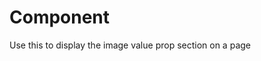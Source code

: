 
<Meta
  title="Components/Organisms/AcfImageValuePropSection"
  component={AcfImageValuePropSection}
/>

# Component

Use this to display the image value prop section on a page

<Canvas>
  <Story name="Component">
    <AcfImageValuePropSection
      heading="Over 100 years of excellence in helping our customers achive their environment compliance monitoring needs"
      items={[
        {
          title: 'Meets all pharmacy and healthcare regulatory requirements',
          copy: 'Meet regulatory requirements and reduce the risk of non-compliance with continuous vaccine monitoring and digital logs.'
        },
        {
          title: 'Meets all pharmacy and healthcare regulatory requirements',
          copy: 'Meet regulatory requirements and reduce the risk of non-compliance with continuous vaccine monitoring and digital logs.'
        },
        {
          title: 'Meets all pharmacy and healthcare regulatory requirements',
          copy: 'Meet regulatory requirements and reduce the risk of non-compliance with continuous vaccine monitoring and digital logs.'
        },
        {
          title: 'Meets all pharmacy and healthcare regulatory requirements',
          copy: 'Meet regulatory requirements and reduce the risk of non-compliance with continuous vaccine monitoring and digital logs.'
        }
      ]}
      backgroundMeta={{
        altText: 'alt text',
        mediaItemUrl: '#'
      }}
    />
  </Story>
</Canvas>
